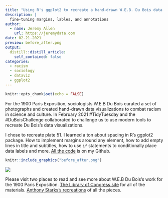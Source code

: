 ```yaml
---
title: "Using R's ggplot2 to recreate a hand-drawn W.E.B. Du Bois data visualization"
description: |
  fine-tuning margins, lables, and annotations
author:
  - name: Jeremy Allen
    url: https://jeremydata.com
date: 02-21-2021
preview: before_after.png
output:
  distill::distill_article:
    self_contained: false
categories:
  - racism
  - sociology
  - dataviz
  - ggplot2
---
```



```r
knitr::opts_chunk$set(echo = FALSE)
```

For the 1900 Paris Exposition, sociologists W.E.B Du Bois curated a set of photographs and created hand-drawn data visualizations to combat racism in science and culture. In February 2021 #TidyTuesday and the #DuBoisChallenge collaborated to challenge us to use modern tools to recreate Du Bois's data visualizations.

I chose to recreate plate 51. I learned a ton about spacing in R's ggplot2 package. How to implement margins around any element, how to add empty lines in title and subtitles, how to use `if` statements to conditionally place data labels and more. [All the code](https://github.com/jeremy-allen/webdubois) is on my Github.

```r
knitr::include_graphics("before_after.png")
```

![](tweet.png)




Please visit two places to read and see more about W.E.B Du Bois's work for the 1900 Paris Exposition. [The Library of Congress site](https://www.loc.gov/pictures/collection/anedub/dubois.html) for all of the materials. [Anthony Starks's recreations](https://medium.com/nightingale/recreating-w-e-b-du-boiss-data-portraits-87dd36096f34) of all the pieces.
